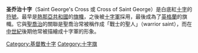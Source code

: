 {{noteTA
|1=zh-cn:乔治;zh-hk:佐治;zh-tw:喬治;
}}
'''圣乔治十字'''（Saint George's Cross 或 Cross of Saint George）是白底紅[[十字|十字]]的[[符號|符號]]。最早是[[熱那亞共和國|熱那亞共和國]]的[[旗幟|旗幟]]，之後被[[十字軍|十字軍]]採用，最後成為了[[英格蘭|英格蘭]]的旗幟。它與[[聖喬治|聖喬治]]的關聯是聖喬治常被稱作成「戰士的聖人」（warrior saint），而在[[中世紀|中世紀]]後期他常被描繪成十字軍的形象。
{{Infobox Flag|
| Name        = {{flag|马耳他}}国旗
| Image       = Flag of Malta.svg
| Use         = 111011
| Proportion  = 2:3
| Adoption    = 1964年9月21日
| Design      = [[馬耳他國旗|馬耳他國旗]]，左上角為聖喬治十字徽章。
| Image2      = Civil Ensign of Malta.svg
| Use2        = 000100
}}
{{Infobox flag
|Name       = {{flag|England}}及{{UK}}国旗
|Article    =
|Image      = Flag of England.svg
|Use        = 110000
|Symbol     =
|Proportion = 3:5
| Image2      = Flag of United Kingdom.svg
| Use2        = 111111
|Proportion2 = 2:1
}}
[[Category:基督教十字|Category:基督教十字]]
[[Category:十字旗|Category:十字旗]]